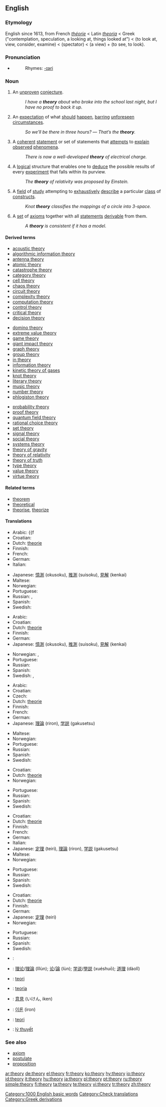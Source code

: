 ==English==

===Etymology===
English since 1613, from French ''[[théorie]]'' < Latin ''[[theoria]]'' < Greek {{polytonic|[[θεωρία]]}} ("contemplation, speculation, a looking at, things looked at") < {{polytonic|[[θεωρέω]]}} (to look at, view, consider, examine) < {{polytonic|[[θεωρός]]}} (spectator) < {{polytonic|[[θέα]]}} (a view) + {{polytonic|[[ὁράω]]}} (to see, to look).

===Pronunciation===
*{{audio|en-us-theory.ogg|Audio (US)}}
*:Rhymes: [[Rhymes:English:-ɪəri|-ɪəri]]

===Noun===
{{en-noun|theor|ies|-}}

# {{countable}} An [[unproven]] [[conjecture]].
#: ''I have a '''theory''' about who broke into the school last night, but I have no proof to back it up.''
# {{uncountable}} An [[expectation]] of what [[should]] [[happen]], [[barring]] [[unforeseen]] [[circumstances]].
#: ''So we’ll be there in three hours?'' — ''That’s the '''theory'''.''
# {{countable}} {{science}} A [[coherent]] [[statement]] or set of statements that [[attempt]]s to [[explain]] [[observe]]d [[phenomenon|phenomena]].
#: ''There is now a well-developed '''theory''' of electrical charge.''
# {{countable}} {{science}} A [[logical]] structure that enables one to [[deduce]] the possible results of every [[experiment]] that falls within its purview.
#: ''The '''theory''' of relativity was proposed by Einstein.''
# {{uncountable}} {{mathematics}} A [[field]] of [[study]] attempting to [[exhaustive]]ly [[describe]] a particular [[class]] of [[construct]]s. <!-- Not quite broad enough to include "music theory". Where do we put that? -->
#: ''Knot '''theory''' classifies the mappings of a circle into 3-space.''
# {{countable}} {{logic}} A [[set]] of [[axiom]]s together with all [[statement]]s [[derivable]] from them.
#: ''A '''theory''' is consistent if it has a model.''

====Derived terms====
{{rel-top3|terms derived from theory}}
*[[acoustic theory]]
*[[algorithmic information theory]]
*[[antenna theory]]
*[[atomic theory]]
*[[catastrophe theory]]
*[[category theory]]
*[[cell theory]]
*[[chaos theory]]
*[[circuit theory]]
*[[complexity theory]]
*[[computation theory]]
*[[control theory]]
*[[critical theory]]
*[[decision theory]]
{{rel-mid3}}
*[[domino theory]]
*[[extreme value theory]]
*[[game theory]]
*[[giant impact theory]]
*[[graph theory]]
*[[group theory]]
*[[in theory]]
*[[information theory]]
*[[kinetic theory of gases]]
*[[knot theory]]
*[[literary theory]]
*[[music theory]]
*[[number theory]]
*[[phlogiston theory]]
{{rel-mid3}}
*[[probability theory]]
*[[proof theory]]
*[[quantum field theory]]
*[[rational choice theory]]
*[[set theory]]
*[[signal theory]]
*[[social theory]]
*[[systems theory]]
*[[theory of gravity]]
*[[theory of relativity]]
*[[theory of truth]]
*[[type theory]]
*[[value theory]]
*[[virtue theory]]
{{rel-bottom}}

====Related terms====
*[[theorem]]
*[[theoretical]]
*[[theorise]], [[theorize]]

====Translations====
{{trans-top|an unproven conjecture}}
* Arabic: {{ARchar|[[نظرية]]}} {{unicode|(naʐaríya)}} {{f
* Croatian: {{t-|hr|teorija|f}}
* Dutch: [[theorie]]
* Finnish: {{t-|fi|teoria}}
* French: {{t+|fr|théorie|f}}
* German: {{t+|de|Theorie|f}}
* Italian: {{t+|it|teoria|f}}
{{trans-mid}}
* Japanese: [[憶測]] (okusoku), [[推測]] (suisoku), [[見解]] (kenkai)
* Maltese: {{t-|mt|teorija|xs=Maltese}}
* Norwegian: {{t-|no|teori|m}}
* Portuguese: {{t+|pt|teoria|f}}
* Russian: {{t+|ru|теория|f|tr=t'eórija|sc=Cyrl}}, {{t|ru|гипотеза|f|tr=gipót'eza|sc=Cyrl}}
* Spanish: {{t-|es|teoría|f}}
* Swedish: {{t+|sv|teori|c}}
{{trans-bottom}}

{{trans-top|(uncountable) expectation}}
* Arabic: {{ARchar|[[نظرية]]}} {{unicode|(naʐaríya)}} {{f}}
* Croatian: {{t-|hr|teorija|f}}
* Dutch: [[theorie]]
* Finnish: {{t-|fi|teoria}}
* German: {{t+|de|Theorie|f}}
* Japanese: [[憶測]] (okusoku), [[推測]] (suisoku), [[見解]] (kenkai)
{{trans-mid}}
* Norwegian: {{t-|no|idé|m}}, {{t-|no|teori|m}}
* Portuguese: {{t+|pt|teoria|f}}
* Russian: {{t+|ru|теория|f|tr=t'eórija|sc=Cyrl}}
* Spanish: {{t-|es|teoría|f}}
* Swedish: {{t-|sv|idé|c}}, {{t+|sv|teori|c}}
{{trans-bottom}}

{{trans-top|a coherent set of statements attempting to explain observed phenomena}}
* Arabic: {{ARchar|[[نظرية]]}} {{unicode|(naʐaríya)}} {{f}}
* Croatian: {{t-|hr|teorija|f}}
* Czech: {{t-|cs|teorie|f}}
* Dutch: [[theorie]]
* Finnish: {{t-|fi|teoria}}
* French: {{t+|fr|théorie|f}}
* German: {{t+|de|Theorie|f}}
* Japanese: [[理論]] (riron), [[学説]] (gakusetsu)
{{trans-mid}}
* Maltese: {{t-|mt|teorija|xs=Maltese}}
* Norwegian: {{t-|no|teori|m}}
* Portuguese: {{t+|pt|teoria|f}}
* Russian: {{t+|ru|теория|f|tr=t'eórija|sc=Cyrl}}
* Spanish: {{t-|es|teoría|f}}
* Swedish: {{t+|sv|teori|c}}
{{trans-bottom}}

{{trans-top|science: a logical structure that enables one to deduce the possible results}}
* Croatian: {{t-|hr|teorija|f}}
* Dutch: [[theorie]]
* Norwegian: {{t-|no|teori|m}}
{{trans-mid}}
* Portuguese: {{t+|pt|teoria|f}}
* Russian: {{t+|ru|теория|f|tr=t'eórija|sc=Cyrl}}
* Spanish: {{t-|es|teoría|f}}
* Swedish: {{t+|sv|teori|c}}
{{trans-bottom}}

{{trans-top|a field of study in mathematics}}
* Croatian: {{t-|hr|teorija|f}}
* Dutch: [[theorie]]
* Finnish: {{t-|fi|teoria}}
* French: {{t+|fr|théorie|f}}
* German: {{t+|de|Theorie|f}}
* Italian: {{t+|it|teoria|f}}
* Japanese: [[定理]] (teiri), [[理論]] (riron), [[学説]] (gakusetsu)
* Maltese: {{t-|mt|teorija|xs=Maltese}}
* Norwegian: {{t-|no|teori|m}}
{{trans-mid}}
* Portuguese: {{t+|pt|teoria|f}}
* Russian: {{t+|ru|теория|f|tr=t'eórija|sc=Cyrl}}
* Spanish: {{t-|es|teoría|f}}
* Swedish: {{t+|sv|teori|c}}
{{trans-bottom}}

{{trans-top|in logic: a set of axioms and all statements derivable from them}}
* Croatian: {{t-|hr|teorija|f}}
* Dutch: [[theorie]]
* Finnish: {{t-|fi|teoria}}
* German: {{t+|de|Theorie|f}}
* Japanese: [[定理]] (teiri)
* Norwegian: {{t-|no|teori|m}}
{{trans-mid}}
* Portuguese: {{t+|pt|teoria|f}}
* Russian: {{t+|ru|теория|f|tr=t'eórija|sc=Cyrl}}
* Spanish: {{t-|es|teoría|f}}
* Swedish: {{t+|sv|teori|c}}
{{trans-bottom}}

{{checktrans-top}}
*{{ttbc|Arabic}}: {{ARchar|[[نظرية]]}} {{unicode|(naʐaríya)}} {{f}}
*{{ttbc|Chinese}}: [[理论]]/[[理論]] (lǐlùn); [[论]]/[[論]] (lùn); [[学说]]/[[學説]] (xuéshuō); [[道理]] (dàolǐ)
*{{ttbc|Indonesian}}: [[teori]]
*{{ttbc|Italian}}: [[teoria]] {{f}}
{{trans-mid}}
*{{ttbc|Japanese}}: [[意見]] (いけん, iken)
*{{ttbc|Korean}}: [[이론]] (iron)
*{{ttbc|Turkish}}: [[teori]]
*{{ttbc|Vietnamese}}: [[lý thuyết]]
{{trans-bottom}}

===See also===
*[[axiom]]
*[[postulate]]
*[[proposition]]

[[Category:1000 English basic words]]
[[Category:Check translations]]
[[Category:Greek derivations]]

[[ar:theory]]
[[de:theory]]
[[el:theory]]
[[fr:theory]]
[[ko:theory]]
[[hy:theory]]
[[io:theory]]
[[id:theory]]
[[it:theory]]
[[hu:theory]]
[[ja:theory]]
[[pl:theory]]
[[pt:theory]]
[[ru:theory]]
[[simple:theory]]
[[fi:theory]]
[[ta:theory]]
[[te:theory]]
[[vi:theory]]
[[tr:theory]]
[[zh:theory]]